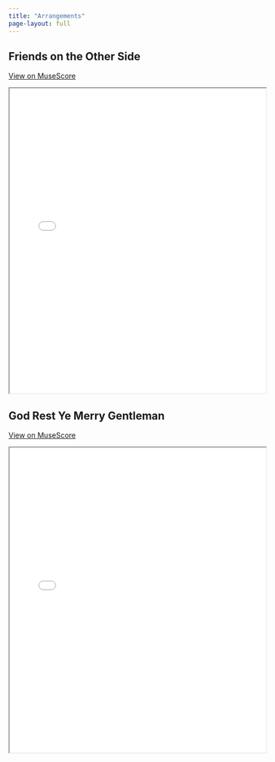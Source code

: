```yaml
--- 
title: "Arrangements"
page-layout: full
---
```


## Friends on the Other Side

[View on MuseScore](https://musescore.com/user/29766857/scores/22138939?share=copy_link)

<iframe src="/static/media/friends-on-the-other-side-arranged-cm.pdf" width="100%" height="600px">
  This browser does not support PDFs. Please download the PDF to view it: <a href="/static/media/friends-on-the-other-side-arranged-cm.pdf">Download PDF</a>
</iframe>

## God Rest Ye Merry Gentleman

[View on MuseScore](https://musescore.com/user/29766857/scores/22138810?share=copy_link)

<iframe src="/static/media/God_rest_ye_Merry_Gentleman_cm_arranged.pdf" width="100%" height="600px">
  This browser does not support PDFs. Please download the PDF to view it: <a href="/static/media/God_rest_ye_Merry_Gentleman_cm_arranged.pdf">Download PDF</a>
</iframe>